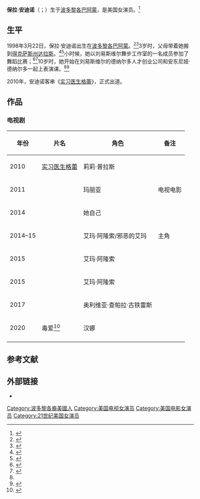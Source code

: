 {{藝人
| 图片     = Paola Andino August 1, 2014 (cropped).jpg
| 图片简介 = 保拉·安迪诺，2014年
| 姓名     = 保拉·安迪诺
| 类型     = 女演员
| 原名     = 
| 英文名   = {{lang|en|Paola Andino}}
| 綽號     = 
| 国籍     = {{USA}}
| 出生日期 = {{birth date and age|1998|3|22}}
| 出生地点 = [[美国|美国]][[波多黎各|波多黎各]][[巴阿蒙|巴阿蒙]]
| 逝世日期 = <!--  {{death date and age|}}  -->
| 逝世地点 = 
| 职业     = 演员
| 语言     = 英语
| 母校     = 
| 宗教信仰 = 
| 配偶     = <!--  {{marriage|姓名||}}  -->
| 儿女     = 
| 父母     = 
| 活跃年代 = 2010年至今
| 代表作   =
| 经纪公司 = 
| 奖项     =  <!--  {{Awards|award= |year= |title= }} -->
| 网站     = <!-- {{URL|www.example.com}} -->
| IMDb     = 
}}
'''保拉·安迪诺'''（{{lang-en|Paola Andino}}；{{bd|1998年|3月22日|||catIdx=Paola Andino}}）生于[[波多黎各|波多黎各]][[巴阿蒙|巴阿蒙]]，是美国女演员。<ref name=birthdate>{{cite web|url=https://twitter.com/PaolaNAndino/status/579581603459911681|title=Birthdate|date=2015-03-22|accessdate=2021-02-03}}</ref>

==生平==
1998年3月22日，保拉·安迪诺出生在[[波多黎各|波多黎各]][[巴阿蒙|巴阿蒙]]。<ref>{{cite web|language=es|url=http://www.elnuevodia.com/seriedenickelodeonestrenacontalentoboricua-1680225.html|title=Serie de Nickelodeon estrena con talento boricua|trans-title=Nickelodeon series debuts with Puerto Rican talent|date=2014-01-02|accessdate=2021-02-03|archive-date=2015-01-02|archive-url=https://web.archive.org/web/20150102011832/http://www.elnuevodia.com/seriedenickelodeonestrenacontalentoboricua-1680225.html}}</ref><ref>{{cite web|language=es|url=http://www.elheraldo.co/pelaos/la-magia-de-paola-andino-156836|title=La 'magia' de Paola Andino|trans-title=Paola Andino's "magic"|date=2014-06-22|accessdate=2021-02-03|archive-date=2016-03-03|archive-url=https://web.archive.org/web/20160303223319/http://www.elheraldo.co/pelaos/la-magia-de-paola-andino-156836}}</ref>3岁时，父母带着她搬到[[得克萨斯州|得克萨斯州]][[達拉斯|达拉斯]]。<ref>{{cite web|url=http://lhsharmon.lisd.net/apps/news/article/349478|title=LHS-Harmon's Andino Balancing Life as Student and Actress|date=2014-01-08|accessdate=2021-02-03|archive-date=2015-07-16|archive-url=https://web.archive.org/web/20150716220221/http://lhsharmon.lisd.net/apps/news/article/349478}}</ref><ref>{{cite web|language=es|url=http://varietylatino.com/2014/gente/noticias/conoce-a-paola-andino-de-every-witch-way-entrevista-78315|title=Conoce a Paola Andino de 'Every Witch Way' (entrevista)|date=2014-09-07|accessdate=2021-02-03|archive-date=2018-06-21|archive-url=https://web.archive.org/web/20180621120232/http://varietylatino.com/2014/gente/noticias/conoce-a-paola-andino-de-every-witch-way-entrevista-78315/}}</ref>小时候，她以刘易斯维尔舞步工作室的一名成员参加了舞蹈比赛；<ref name="fashionstyle">{{cite web|url=http://www.fashionnstyle.com/articles/14826/20140102/every-witch-way-star-paola-andino-acting-career-starring-emma-alonso-new-nickelodeon-show.htm|title='Every Witch Way' Star Paola Andino Opens Up about Her Acting Career and Starring as Emma Alonso on the New Nickelodeon Show|date=2014-01-02|accessdate=2021-02-03|archiveurl=https://web.archive.org/web/20150714091702/http://www.fashionnstyle.com/articles/14826/20140102/every-witch-way-star-paola-andino-acting-career-starring-emma-alonso-new-nickelodeon-show.htm|archivedate=July 14, 2015}}</ref><ref>{{cite web|url=http://starlocalmedia.com/lewisvilleleader/q-a-with-paola-andino/article_f704b6fa-7a39-11e3-bb73-0019bb2963f4.html|title=Q&A with Paola Andino|date=2014-01-10|accessdate=2021-02-03|archive-date=2021-02-14|archive-url=https://web.archive.org/web/20210214094216/https://starlocalmedia.com/lewisvilleleader/q-a-with-paola-andino/article_f704b6fa-7a39-11e3-bb73-0019bb2963f4.html}}</ref>10岁时，她开始在刘易斯维尔的德纳尔多人才创业公司和安东尼娅·德纳尔多一起上表演课。<ref name="fashionstyle" /><ref name="elnuevodia">{{cite web|language=es|url=http://www.elnuevodia.com/enfocadaenhollywood-948980.html|title=Enfocada en HOLLYWOOD|trans-title=Focused on Hollywood|date=2011-04-25|accessdate=2021-02-03|archive-date=2015-01-01|archive-url=https://web.archive.org/web/20150101172125/http://www.elnuevodia.com/enfocadaenhollywood-948980.html}}</ref>

2010年，安迪诺客串《[[實習醫生_(電視劇)|实习医生格蕾]]》，正式出道。

==作品==
===电视剧===
{| class="wikitable"
|-
! 年份 !! 片名 !! 角色 !! 备注
|-
| 2010
| [[實習醫生_(電視劇)|实习医生格蕾]]
| 莉莉·普拉斯
| 
|-
| 2011
| {{Link-en|讲台深处Beyond the Blackboard}}
| 玛丽亚
| 电视电影
|-
| 2014
| {{Link-en|反应 (电视节目)|ReactToThat}}
| 她自己
| 
|-
| 2014–15
| {{Link-en|条条巫师路|Every Witch Way}}
| 艾玛·阿隆索/邪恶的艾玛
| 主角
|-
| 2015
| {{Link-en|塔里亚在厨房里|Talia in the Kitchen}}
| 艾玛·阿隆索
| 
|-
| 2015
| {{Link-en|智慧学院|WITS Academy}}
| 艾玛·阿隆索
| 
|-
| 2017
| {{Link-en|南方女王|Queen of the South (TV series)}}
| 奥利维亚·查帕拉·古铁雷斯
| 
|-
| 2020
| 毒爱<ref>{{cite web|url=https://deadline.com/2018/10/sno-babies-nickelodeon-every-witch-way-paola-andino-katie-kelly-cast-1202489730|title=Paola Andino and Katie Kelly Board Teen Heroin Addiction Drama “Sno Babies”|date=2018-10-01|accessdate=2021-02-03|website=Deadline Hollywood|archive-date=2019-11-08|archive-url=https://web.archive.org/web/20191108124741/https://deadline.com/2018/10/sno-babies-nickelodeon-every-witch-way-paola-andino-katie-kelly-cast-1202489730/}}</ref> 
| 汉娜
| 
|-
|}

==参考文献==
{{reflist}}

==外部链接==
{{Commons category|Paola Andino}}
*{{IMDb name|4005194}}

{{DEFAULTSORT:Paola, Andino}}
[[Category:波多黎各裔美國人|Category:波多黎各裔美國人]]
[[Category:美国电视女演员|Category:美国电视女演员]]
[[Category:美国电影女演员|Category:美国电影女演员]]
[[Category:21世纪美国女演员|Category:21世纪美国女演员]]